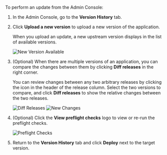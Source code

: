 To perform an update from the Admin Console:

1. In the Admin Console, go to the **Version History** tab.
1. Click **Upload a new version** to upload a new version of the application.

   When you upload an update, a new upstream version displays in the list of available versions.

   ![New Version Available](/images/new-version-available.png)

1. (Optional) When there are multiple versions of an application, you can compare
the changes between them by clicking **Diff releases** in the right corner.

   You can review changes between any two arbitrary releases by clicking the icon in the header
   of the release column. Select the two versions to compare, and click **Diff releases**
   to show the relative changes between the two releases.

   ![Diff Releases](/images/diff-releases.png)
   ![New Changes](/images/new-changes.png)

1. (Optional) Click the **View preflight checks** logo to view or re-run the preflight checks.

   ![Preflight Checks](/images/preflight-checks.png)

1. Return to the **Version History** tab and click **Deploy** next to the target version.   